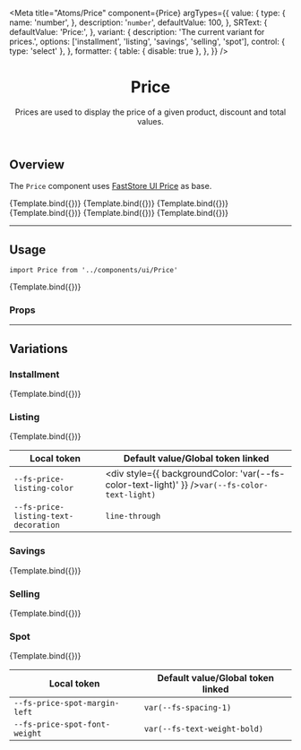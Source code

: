 

<Meta
  title="Atoms/Price"
  component={Price}
  argTypes={{
    value: {
      type: {
        name: 'number',
      },
      description: '`number`',
      defaultValue: 100,
    },
    SRText: {
      defaultValue: 'Price:',
    },
    variant: {
      description: 'The current variant for prices.',
      options: ['installment', 'listing', 'savings', 'selling', 'spot'],
      control: { type: 'select' },
    },
    formatter: {
      table: { disable: true },
    },
  }}
/>


<header>

# Price

Prices are used to display the price of a given product, discount and total values.

</header>

## Overview

The `Price` component uses [FastStore UI Price](https://www.faststore.dev/reference/ui/atoms/Price) as base.

<Canvas>
  <Story name="overview-default">{Template.bind({})}</Story>
  <Story
    name="overview-installment"
    args={{
      variant: 'installment',
    }}
  >
    {Template.bind({})}
  </Story>
  <Story
    name="overview-listing"
    args={{
      variant: 'listing',
    }}
  >
    {Template.bind({})}
  </Story>
  <Story
    name="overview-savings"
    args={{
      variant: 'savings',
    }}
  >
    {Template.bind({})}
  </Story>
  <Story
    name="overview-selling"
    args={{
      variant: 'selling',
    }}
  >
    {Template.bind({})}
  </Story>
  <Story
    name="overview-spot"
    args={{
      variant: 'spot',
    }}
  >
    {Template.bind({})}
  </Story>
</Canvas>

---

## Usage

`import Price from '../components/ui/Price'`

<Canvas>
  <Story
    name="default"
    args={{
      variant: '',
    }}
  >
    {Template.bind({})}
  </Story>
</Canvas>

### Props

<ArgsTable story="default" />

---

## Variations

### Installment

<Canvas>
  <Story
    name="installment"
    args={{
      variant: 'installment',
    }}
  >
    {Template.bind({})}
  </Story>
</Canvas>

<ArgsTable story="installment" />

### Listing

<Canvas>
  <Story
    name="listing"
    args={{
      variant: 'listing',
      SRText: 'Original price:',
    }}
  >
    {Template.bind({})}
  </Story>
</Canvas>

<ArgsTable story="listing" />

| Local token                                     | Default value/Global token linked                                                                        |
| ----------------------------------------------- | -------------------------------------------------------------------------------------------------------- |
| <code>--fs-price-listing-color</code>           | <div style={{ backgroundColor: 'var(--fs-color-text-light)' }} /><code>var(--fs-color-text-light)</code> |
| <code>--fs-price-listing-text-decoration</code> | <code>line-through</code>                                                                                |

### Savings

<Canvas>
  <Story
    name="savings"
    args={{
      variant: 'savings',
    }}
  >
    {Template.bind({})}
  </Story>
</Canvas>

<ArgsTable story="savings" />

### Selling

<Canvas>
  <Story
    name="selling"
    args={{
      variant: 'selling',
    }}
  >
    {Template.bind({})}
  </Story>
</Canvas>

<ArgsTable story="selling" />

### Spot

<Canvas>
  <Story
    name="spot"
    args={{
      variant: 'spot',
    }}
  >
    {Template.bind({})}
  </Story>
</Canvas>

<ArgsTable story="spot" />

| Local token                              | Default value/Global token linked       |
| ---------------------------------------- | --------------------------------------- |
| <code>--fs-price-spot-margin-left</code> | <code>var(--fs-spacing-1)</code>        |
| <code>--fs-price-spot-font-weight</code> | <code>var(--fs-text-weight-bold)</code> |

